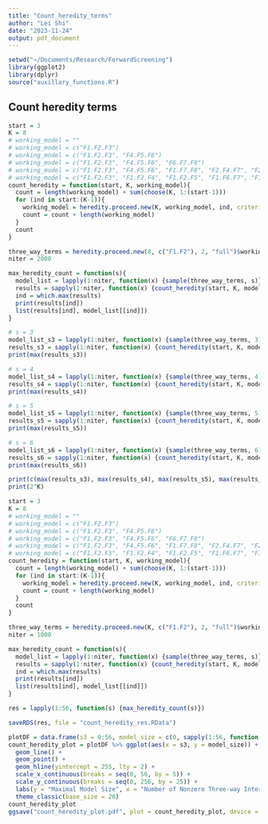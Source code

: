 ```yaml
---
title: "Count_heredity_terms"
author: "Lei Shi"
date: "2023-11-24"
output: pdf_document
---
```


```r
setwd("~/Documents/Research/ForwardScreening")
library(ggplot2)
library(dplyr)
source("auxillary_functions.R")
```

## Count heredity terms
```r
start = 3
K = 8
# working_model = ""
# working_model = c("F1.F2.F3")
# working_model = c("F1.F2.F3", "F4.F5.F6")
# working_model = c("F1.F2.F3", "F4.F5.F6", "F6.F7.F8")
# working_model = c("F1.F2.F3", "F4.F5.F6", "F1.F7.F8", "F2.F4.F7", "F2.F5.F8", "F3.F6.F7")
# working_model = c("F1.F2.F3", "F1.F2.F4", "F1.F2.F5", "F1.F6.F7", "F1.F7.F8")
count_heredity = function(start, K, working_model){
  count = length(working_model) + sum(choose(K, 1:(start-1)))
  for (ind in start:(K-1)){
    working_model = heredity.proceed.new(K, working_model, ind, criterion = "weak")$working_model
    count = count + length(working_model)
  }
  count
}

three_way_terms = heredity.proceed.new(8, c("F1.F2"), 2, "full")$working_model
niter = 2000

max_heredity_count = function(s){
  model_list = lapply(1:niter, function(x) {sample(three_way_terms, s)})
  results = sapply(1:niter, function(x) {count_heredity(start, K, model_list[[x]])})
  ind = which.max(results)
  print(results[ind])
  list(results[ind], model_list[[ind]])
}

# s = 3
model_list_s3 = lapply(1:niter, function(x) {sample(three_way_terms, 3)})
results_s3 = sapply(1:niter, function(x) {count_heredity(start, K, model_list_s3[[x]])})
print(max(results_s3))

# s = 4
model_list_s4 = lapply(1:niter, function(x) {sample(three_way_terms, 4)})
results_s4 = sapply(1:niter, function(x) {count_heredity(start, K, model_list_s4[[x]])})
print(max(results_s4))

# s = 5
model_list_s5 = lapply(1:niter, function(x) {sample(three_way_terms, 5)})
results_s5 = sapply(1:niter, function(x) {count_heredity(start, K, model_list_s5[[x]])})
print(max(results_s5))

# s = 6
model_list_s6 = lapply(1:niter, function(x) {sample(three_way_terms, 6)})
results_s6 = sapply(1:niter, function(x) {count_heredity(start, K, model_list_s6[[x]])})
print(max(results_s6))

print(c(max(results_s3), max(results_s4), max(results_s5), max(results_s6)))
print(2^K)
```

```r
start = 3
K = 8
# working_model = ""
# working_model = c("F1.F2.F3")
# working_model = c("F1.F2.F3", "F4.F5.F6")
# working_model = c("F1.F2.F3", "F4.F5.F6", "F6.F7.F8")
# working_model = c("F1.F2.F3", "F4.F5.F6", "F1.F7.F8", "F2.F4.F7", "F2.F5.F8", "F3.F6.F7")
# working_model = c("F1.F2.F3", "F1.F2.F4", "F1.F2.F5", "F1.F6.F7", "F1.F7.F8")
count_heredity = function(start, K, working_model){
  count = length(working_model) + sum(choose(K, 1:(start-1)))
  for (ind in start:(K-1)){
    working_model = heredity.proceed.new(K, working_model, ind, criterion = "weak")$working_model
    count = count + length(working_model)
  }
  count
}

three_way_terms = heredity.proceed.new(K, c("F1.F2"), 2, "full")$working_model
niter = 1000

max_heredity_count = function(s){
  model_list = lapply(1:niter, function(x) {sample(three_way_terms, s)})
  results = sapply(1:niter, function(x) {count_heredity(start, K, model_list[[x]])})
  ind = which.max(results)
  print(results[ind])
  list(results[ind], model_list[[ind]])
}

res = lapply(1:56, function(s) {max_heredity_count(s)})

saveRDS(res, file = "count_heredity_res.RData")
```

```r
plotDF = data.frame(s3 = 0:56, model_size = c(0, sapply(1:56, function(x) {res[[x]][[1]]})))
count_heredity_plot = plotDF %>% ggplot(aes(x = s3, y = model_size)) +
  geom_line() +
  geom_point() + 
  geom_hline(yintercept = 255, lty = 2) + 
  scale_x_continuous(breaks = seq(0, 56, by = 5)) + 
  scale_y_continuous(breaks = seq(0, 256, by = 25)) + 
  labs(y = "Maximal Model Size", x = "Number of Nonzero Three-way Interactions") + 
  theme_classic(base_size = 20)
count_heredity_plot
ggsave("count_heredity_plot.pdf", plot = count_heredity_plot, device = "pdf")
```


